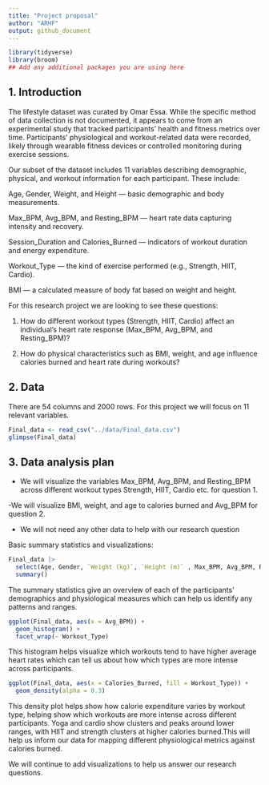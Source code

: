 ```yaml
---
title: "Project proposal"
author: "ARHF"
output: github_document
---
```


```r
library(tidyverse)
library(broom)
## Add any additional packages you are using here
```

## 1. Introduction

The lifestyle dataset was curated by Omar Essa. While the specific method of data collection is not documented, it appears to come from an experimental study that tracked participants’ health and fitness metrics over time. Participants’ physiological and workout-related data were recorded, likely through wearable fitness devices or controlled monitoring during exercise sessions.

Our subset of the dataset includes 11 variables describing demographic, physical, and workout information for each participant. These include:

Age, Gender, Weight, and Height — basic demographic and body measurements.

Max_BPM, Avg_BPM, and Resting_BPM — heart rate data capturing intensity and recovery.

Session_Duration and Calories_Burned — indicators of workout duration and energy expenditure.

Workout_Type — the kind of exercise performed (e.g., Strength, HIIT, Cardio).

BMI — a calculated measure of body fat based on weight and height.

For this research project we are looking to see these questions:

1. How do different workout types (Strength, HIIT, Cardio) affect an individual’s heart rate response (Max_BPM, Avg_BPM, and Resting_BPM)?

2. How do physical characteristics such as BMI, weight, and age influence calories burned and heart rate during workouts?

## 2. Data

There are 54 columns and 2000 rows. For this project we will focus on 11 relevant variables.

```r

Final_data <- read_csv("../data/Final_data.csv")
glimpse(Final_data)
```

## 3. Data analysis plan
- We will visualize the variables Max_BPM, Avg_BPM, and Resting_BPM across different workout types Strength, HIIT, Cardio etc. for question 1.

-We will visualize BMI, weight, and age to calories burned and Avg_BPM for question 2. 

- We will not need any other data to help with our research question

Basic summary statistics and visualizations: 

```r
Final_data |> 
  select(Age, Gender, `Weight (kg)`, `Height (m)` , Max_BPM, Avg_BPM, Resting_BPM, `Session_Duration (hours)` , Calories_Burned, Workout_Type, BMI) |>
  summary()
```
The summary statistics give an overview of each of the participants' demographics and physiological measures which can help us identify any patterns and ranges.  

```r
ggplot(Final_data, aes(x = Avg_BPM)) +
  geom_histogram() +
  facet_wrap(~ Workout_Type)
```
This histogram helps visualize which workouts tend to have higher average heart rates which can tell us about how which types are more intense across participants. 

```r
ggplot(Final_data, aes(x = Calories_Burned, fill = Workout_Type)) +
  geom_density(alpha = 0.3)
```

This density plot helps show how calorie expenditure varies by workout type, helping show which workouts are more intense across different participants. Yoga and cardio show clusters and peaks around lower ranges, with HIIT and strength clusters at higher calories burned.This will help us inform our data for mapping different physiological metrics against calories burned.

We will continue to add visualizations to help us answer our research questions.

